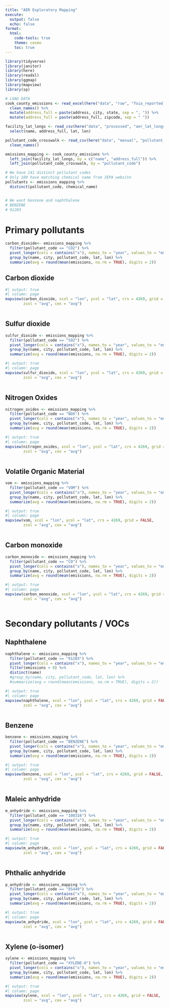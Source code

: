 ```yaml
---
title: "AER Exploratory Mapping"
execute:
  output: false
  echo: false
format:
  html:
    code-tools: true
    theme: cosmo
    toc: true
---
```


```r
library(tidyverse)
library(janitor)
library(here)
library(readxl)
library(ggmap)
library(mapview)
library(sp)
```

```r
# LOAD DATA
cook_county_emissions <- read_excel(here("data", "raw", "foia_reported_emissions_2012-2021.xlsx")) %>% 
  clean_names() %>% 
  mutate(address_full = paste(address, city, state, sep = ", ")) %>% 
  mutate(address_full = paste(address_full, zipcode, sep = " "))

facility_lat_longs <- read_csv(here("data", "processed", "aer_lat_longs.csv")) %>% 
  select(name, address_full, lat, lon) 

pollutant_code_crosswalk <- read_csv(here("data", "manual", "pollutant_code_crosswalk.csv")) %>% 
  clean_names()

emissions_mapping <- cook_county_emissions %>% 
  left_join(facility_lat_longs, by = c("name", "address_full")) %>% 
  left_join(pollutant_code_crosswalk, by = "pollutant_code")
```

```r
# We have 141 distinct pollutant codes
# Only 100 have matching chemical name from IEPA website
pollutants <- emissions_mapping %>% 
  distinct(pollutant_code, chemical_name)


# We want benzene and naphthalene
# BENZENE
# 91203
```

# Primary pollutants 
```r
carbon_dioxide<- emissions_mapping %>% 
  filter(pollutant_code == "CO2") %>% 
  pivot_longer(cols = contains("x"), names_to = "year", values_to = "emissions") %>% 
  group_by(name, city, pollutant_code, lat, lon) %>% 
  summarize(avg = round(mean(emissions, na.rm = TRUE), digits = 2))

```
## Carbon dioxide 

```r
#| output: true
#| column: page
mapview(carbon_dioxide, xcol = "lon", ycol = "lat", crs = 4269, grid = FALSE,
        zcol = "avg", cex = "avg")



```


## Sulfur dioxide 

```r
sulfur_dioxide <- emissions_mapping %>% 
  filter(pollutant_code == "SO2") %>% 
  pivot_longer(cols = contains("x"), names_to = "year", values_to = "emissions") %>% 
  group_by(name, city, pollutant_code, lat, lon) %>% 
  summarize(avg = round(mean(emissions, na.rm = TRUE), digits = 2))

```

```r
#| output: true
#| column: page
mapview(sulfur_dioxide, xcol = "lon", ycol = "lat", crs = 4269, grid = FALSE,
        zcol = "avg", cex = "avg")



```

## Nitrogen Oxides


```r
nitrogen_oxides <- emissions_mapping %>% 
  filter(pollutant_code == "NOX") %>% 
  pivot_longer(cols = contains("x"), names_to = "year", values_to = "emissions") %>% 
  group_by(name, city, pollutant_code, lat, lon) %>% 
  summarize(avg = round(mean(emissions, na.rm = TRUE), digits = 2))

```

```r
#| output: true
#| column: page
mapview(nitrogen_oxides, xcol = "lon", ycol = "lat", crs = 4269, grid = FALSE,
        zcol = "avg", cex = "avg")



```

## Volatile Organic Material 
```r
vom <- emissions_mapping %>% 
  filter(pollutant_code == "VOM") %>% 
  pivot_longer(cols = contains("x"), names_to = "year", values_to = "emissions") %>% 
  group_by(name, city, pollutant_code, lat, lon) %>% 
  summarize(avg = round(mean(emissions, na.rm = TRUE), digits = 2))

```


```r
#| output: true
#| column: page
mapview(vom, xcol = "lon", ycol = "lat", crs = 4269, grid = FALSE,
        zcol = "avg", cex = "avg")



```

## Carbon monoxide

```r
carbon_monoxide <- emissions_mapping %>% 
  filter(pollutant_code == "CO") %>% 
  pivot_longer(cols = contains("x"), names_to = "year", values_to = "emissions") %>% 
  group_by(name, city, pollutant_code, lat, lon) %>% 
  summarize(avg = round(mean(emissions, na.rm = TRUE), digits = 2))

```


```r
#| output: true
#| column: page
mapview(carbon_monoxide, xcol = "lon", ycol = "lat", crs = 4269, grid = FALSE,
        zcol = "avg", cex = "avg")



```

# Secondary pollutants / VOCs



## Naphthalene 

```r
naphthalene <- emissions_mapping %>% 
  filter(pollutant_code == "91203") %>% 
  pivot_longer(cols = contains("x"), names_to = "year", values_to = "emissions") %>% 
  filter(emissions > 0) %>% 
  distinct(name)
  #group_by(name, city, pollutant_code, lat, lon) %>% 
  #summarize(avg = round(mean(emissions, na.rm = TRUE), digits = 2))

```

```r
#| output: true
#| column: page
mapview(naphthalene, xcol = "lon", ycol = "lat", crs = 4269, grid = FALSE,
        zcol = "avg", cex = "avg")



```

## Benzene 


```r

benzene <- emissions_mapping %>% 
  filter(pollutant_code == "BENZENE") %>% 
  pivot_longer(cols = contains("x"), names_to = "year", values_to = "emissions") %>% 
  group_by(name, city, pollutant_code, lat, lon) %>% 
  summarize(avg = round(mean(emissions, na.rm = TRUE), digits = 2))

```

```r
#| output: true
#| column: page
mapview(benzene, xcol = "lon", ycol = "lat", crs = 4269, grid = FALSE,
        zcol = "avg", cex = "avg")



```


## Maleic anhydride


```r
m_anhydride <- emissions_mapping %>% 
  filter(pollutant_code == "108316") %>% 
  pivot_longer(cols = contains("x"), names_to = "year", values_to = "emissions") %>% 
  group_by(name, city, pollutant_code, lat, lon) %>% 
  summarize(avg = round(mean(emissions, na.rm = TRUE), digits = 2))

```


```r
#| output: true
#| column: page
mapview(m_anhydride, xcol = "lon", ycol = "lat", crs = 4269, grid = FALSE,
        zcol = "avg", cex = "avg")



```


## Phthalic anhydride

```r
p_anhydride <- emissions_mapping %>% 
  filter(pollutant_code == "85449") %>% 
  pivot_longer(cols = contains("x"), names_to = "year", values_to = "emissions") %>% 
  group_by(name, city, pollutant_code, lat, lon) %>% 
  summarize(avg = round(mean(emissions, na.rm = TRUE), digits = 2))

```


```r
#| output: true
#| column: page
mapview(m_anhydride, xcol = "lon", ycol = "lat", crs = 4269, grid = FALSE,
        zcol = "avg", cex = "avg")



```

## Xylene (o-isomer)

```r
xylene <- emissions_mapping %>% 
  filter(pollutant_code == "XYLENE-O") %>% 
  pivot_longer(cols = contains("x"), names_to = "year", values_to = "emissions") %>% 
  group_by(name, city, pollutant_code, lat, lon) %>% 
  summarize(avg = round(mean(emissions, na.rm = TRUE), digits = 2))

```


```r
#| output: true
#| column: page
mapview(xylene, xcol = "lon", ycol = "lat", crs = 4269, grid = FALSE,
        zcol = "avg", cex = "avg")



```